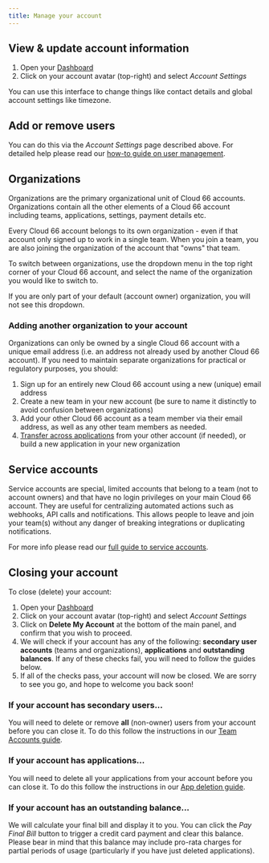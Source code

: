 ```yaml
---
title: Manage your account
---
```


## View & update account information

1. Open your [Dashboard](https://app.cloud66.com/dashboard)
2. Click on your account avatar (top-right) and select *Account Settings*

You can use this interface to change things like contact details and global account settings like timezone. 

## Add or remove users

You can do this via the *Account Settings* page described above. For detailed help please read our [how-to guide on user management](/:product/:version?/account/team-accounts).

## Organizations

Organizations are the primary organizational unit of Cloud 66 accounts. Organizations contain all the other elements of a Cloud 66 account including teams, applications, settings, payment details etc.

Every Cloud 66 account belongs to its own organization - even if that account only signed up to work in a single team. When you join a team, you are also joining the organization of the account that "owns" that team.

To switch between organizations, use the dropdown menu in the top right corner of your Cloud 66 account, and select the name of the organization you would like to switch to.

<Callout type="info" title="No dropdown?">
If you are only part of your default (account owner) organization, you will not see this dropdown.
</Callout>

### Adding another organization to your account

Organizations can only be owned by a single Cloud 66 account with a unique email address (i.e. an address not already used by another Cloud 66 account). If you need to maintain separate organizations for practical or regulatory purposes, you should:

1. Sign up for an entirely new Cloud 66 account using a new (unique) email address
2. Create a new team in your new account (be sure to name it distinctly to avoid confusion between organizations)
3. Add your other Cloud 66 account as a team member via their email address, as well as any other team members as needed.
4. [Transfer across applications](/:product/:version?/account/application-transfer#transferring-an-application) from your other account (if needed), or build a new application in your new organization

## Service accounts

Service accounts are special, limited accounts that belong to a team (not to account owners) and that have no login privileges on your main Cloud 66 account. They are useful for centralizing automated actions such as webhooks, API calls and notifications. This allows people to leave and join your team(s) without any danger of breaking integrations or duplicating notifications. 

For more info please read our [full guide to service accounts](/:product/:version?/account/service-accounts).

## Closing your account

To close (delete) your account:

1. Open your [Dashboard](https://app.cloud66.com/dashboard)
2. Click on your account avatar (top-right) and select *Account Settings*
3. Click on **Delete My Account** at the bottom of the main panel, and confirm that you wish to proceed.
4. We will check if your account has any of the following: **secondary** **user accounts** (teams and organizations), **applications** and **outstanding balances**. If any of these checks fail, you will need to follow the guides below.
5. If all of the checks pass, your account will now be closed. We are sorry to see you go, and hope to welcome you back soon!

### If your account has secondary users...

You will need to delete or remove **all** (non-owner) users from your account before you can close it. To do this follow the instructions in our [Team Accounts guide](/:product/:version?/account/team-accounts#deleting-user-accounts--teams). 

### If your account has applications...

You will need to delete all your applications from your account before you can close it. To do this follow the instructions in our [App deletion guide](/:product/:version?/cloud-66-101/adding-updating-deleting#deleting-an-application).

### If your account has an outstanding balance...

We will calculate your final bill and display it to you. You can click the *Pay Final Bill* button to trigger a credit card payment and clear this balance. Please bear in mind that this balance may include pro-rata charges for partial periods of usage (particularly if you have just deleted applications).

